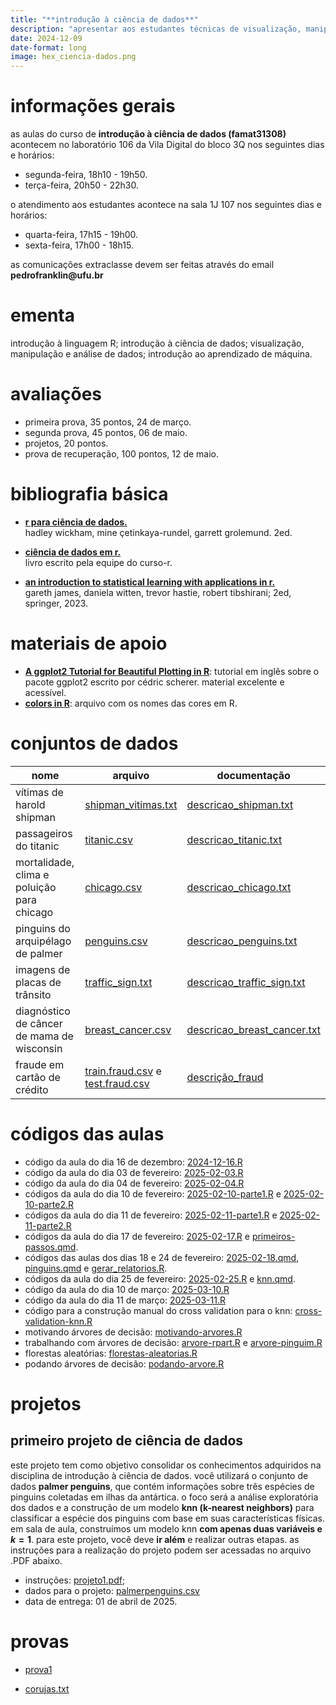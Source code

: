 ```yaml
---
title: "**introdução à ciência de dados**"
description: "apresentar aos estudantes técnicas de visualização, manipulação e análise de dados, além de conceitos introdutórios de aprendizado de máquina, com foco na linguagem de computação estatística R."
date: 2024-12-09
date-format: long
image: hex_ciencia-dados.png
---
```


# informações gerais

as aulas do curso de **introdução à ciência de dados (famat31308)** acontecem no laboratório 106 da Vila Digital do bloco 3Q nos seguintes dias e horários:

-   segunda-feira, 18h10 - 19h50.
-   terça-feira, 20h50 - 22h30.

o atendimento aos estudantes acontece na sala 1J 107 nos seguintes dias e horários:

-   quarta-feira, 17h15 - 19h00.
-   sexta-feira, 17h00 - 18h15.

as comunicações extraclasse devem ser feitas através do email **pedrofranklin@ufu.br**

# ementa

introdução à linguagem R; introdução à ciência de dados; visualização, manipulação e análise de dados; introdução ao aprendizado de máquina.

# avaliações

-   primeira prova, 35 pontos, 24 de março.
-   segunda prova, 45 pontos, 06 de maio.
-   projetos, 20 pontos.
-   prova de recuperação, 100 pontos, 12 de maio.

# bibliografia básica

-   [**r para ciência de dados.**](https://pt.r4ds.hadley.nz/)<br /> hadley wickham, mine çetinkaya-rundel, garrett grolemund. 2ed.

-   [**ciência de dados em r.**](https://livro.curso-r.com/)<br /> livro escrito pela equipe do curso-r.

-   [**an introduction to statistical learning with applications in r.**](https://trevorhastie.github.io/ISLR/ISLR%20Seventh%20Printing.pdf)<br /> gareth james, daniela witten, trevor hastie, robert tibshirani; 2ed, springer, 2023.

# materiais de apoio

-   [**A ggplot2 Tutorial for Beautiful Plotting in R**](https://www.cedricscherer.com/2019/08/05/a-ggplot2-tutorial-for-beautiful-plotting-in-r/): tutorial em inglês sobre o pacote ggplot2 escrito por cédric scherer. material excelente e acessível.
-  [**colors in R**](https://ufubr-my.sharepoint.com/:b:/g/personal/pedrofranklin_ufu_br/EaMQ2YgW4t9GuoBOyzYGv-4BbKA8hnlyo6BWmP_KVoAoyA?e=0GTrKb): arquivo com os nomes das cores em R.

# conjuntos de dados

| nome | arquivo | documentação |
|------------------------------|---------------------|---------------------|
| vítimas de harold shipman | [shipman_vitimas.txt](https://github.com/franklinpedro/dados/blob/main/shipman_vitimas.txt) | [descricao_shipman.txt](https://ufubr-my.sharepoint.com/:t:/g/personal/pedrofranklin_ufu_br/EQ__saD6oqdHthDUmaX6YyoByOPQt7wazqlTv5DnnW4C_Q?e=rTkrXb) |
| passageiros do titanic | [titanic.csv](https://github.com/franklinpedro/dados/blob/main/titanic.csv) | [descricao_titanic.txt](https://ufubr-my.sharepoint.com/:t:/g/personal/pedrofranklin_ufu_br/Ee8VRPM8uKRArfuU_SpyfTcB5i15YBbQjeDtHJUvzAD0CA?e=po8GsF) |
| mortalidade, clima e poluição para chicago | [chicago.csv](https://github.com/franklinpedro/dados/blob/main/chicago.csv) | [descricao_chicago.txt](https://ufubr-my.sharepoint.com/:t:/g/personal/pedrofranklin_ufu_br/Eed5tJ_nfG1BuGiFnEAkV04Ba3Whuqylj3aXu9A-gEu0Sg?e=uVzjXc) |
| pinguins do arquipélago de palmer | [penguins.csv](https://github.com/franklinpedro/dados/blob/main/penguins.csv) | [descricao_penguins.txt](https://ufubr-my.sharepoint.com/:t:/g/personal/pedrofranklin_ufu_br/EXf1UPdIMO1KlQvq2qdeXY8BKhPyZqNAqZrqsYDbNMdSCA?e=F7xVgs) |
|imagens de placas de trânsito|[traffic_sign.txt](https://github.com/franklinpedro/dados/blob/main/traffic_sign.txt)|[descricao_traffic_sign.txt](https://ufubr-my.sharepoint.com/:t:/g/personal/pedrofranklin_ufu_br/EfdU9yxJyqtNn5gTeR_8ruEBm1dj_nsj7vJ-Sm3HGo1c6g?e=2B0i60)|
|diagnóstico de câncer de mama de wisconsin |[breast_cancer.csv](https://github.com/franklinpedro/dados/blob/main/breast_cancer.csv)| [descricao_breast_cancer.txt](https://ufubr-my.sharepoint.com/:t:/g/personal/pedrofranklin_ufu_br/EVdDLPGo4ehHn5xaFEJ2DMMBB-2xLanNOxWaHfVPVXxU7A?e=sqldk2)|
|fraude em cartão de crédito |[train.fraud.csv](https://ufubr-my.sharepoint.com/:x:/g/personal/pedrofranklin_ufu_br/EZ13NSEUGOZOr77yx1e1cQMBdS6Hv70XMVmO7_5aSCLsNw?e=viQABm) e [test.fraud.csv](https://ufubr-my.sharepoint.com/:x:/g/personal/pedrofranklin_ufu_br/EdG-J14c3EpNnD6SqNwxih4BlibAGGGfFZSz7lP4b0B2yA?e=TVTN2c)|[descrição_fraud](https://www.kaggle.com/datasets/mlg-ulb/creditcardfraud)

# códigos das aulas

-  código da aula do dia 16 de dezembro: [2024-12-16.R](https://github.com/franklinpedro/ciencias-dados/blob/main/2024-12-16/2024-12-16.R)
-   código da aula do dia 03 de fevereiro: [2025-02-03.R](https://drive.google.com/file/d/1pqrDh-T2kW7AQyZSe0-OR_PHbIACrBsu/view?usp=sharing)
-   código da aula do dia 04 de fevereiro: [2025-02-04.R](https://drive.google.com/file/d/1F_Qxud_lEbE5ptUlzHpC9ThNoqiHCXlB/view?usp=sharing)
-   códigos da aula do dia 10 de fevereiro: [2025-02-10-parte1.R](https://drive.google.com/file/d/1YLFRJdiTUbWGPMlUA6sMkyeOd2CtSwTn/view?usp=sharing) e [2025-02-10-parte2.R](https://drive.google.com/file/d/1OdLEdbjsX6_CUHBFHsRTTL-Y1wbplIJI/view?usp=sharing)
-  códigos da aula do dia 11 de fevereiro: [2025-02-11-parte1.R](https://drive.google.com/file/d/1jhsjRIqBhuQBD7dm9HJiYbuiID8vhDSd/view?usp=sharing) e [2025-02-11-parte2.R](https://drive.google.com/file/d/1UqNhbxlyZULPTq67jpFIR3LLxXpqM7Tz/view?usp=sharing)
-  códigos da aula do dia 17 de fevereiro: [2025-02-17.R](https://drive.google.com/file/d/12BpDklU4lyL1VM_QpGlSYuI967KSzEKo/view?usp=sharing) e [primeiros-passos.qmd](https://drive.google.com/file/d/1YR7xNp4N3FeepDkPh-bM-K1w28yl3Z08/view?usp=sharing).
-  códigos das aulas dos dias 18 e 24 de fevereiro: [2025-02-18.qmd](https://drive.google.com/file/d/1CC8Xb-PHWAtY--aNj1b4VVYOQkD4rlxX/view?usp=sharing), [pinguins.qmd](https://drive.google.com/file/d/1UkkrsI9yyHLO5x2cL5CeVdGzagr256BA/view?usp=sharing) e [gerar_relatorios.R](https://drive.google.com/file/d/1utfupQ_0melo7GC-7wv9cX_h4dJT9lVZ/view?usp=sharing). 
- códigos da aula do dia 25 de fevereiro: [2025-02-25.R](https://drive.google.com/file/d/1TF3wUZOZnhEG1XveViWf87kvWldQdqT6/view?usp=sharing) e [knn.qmd](https://drive.google.com/file/d/1btQh108HgJlvSD-O2fRF8am86GG9MHDP/view?usp=sharing).
- código da aula do dia 10 de março: [2025-03-10.R](https://drive.google.com/file/d/11D8p8pO3TE2lv5cLtcDT0Xq9mkyIg5yl/view?usp=sharing)
- código da aula do dia 11 de março: [2025-03-11.R](https://drive.google.com/file/d/1FsV3IbtuRgfITKWvv1pd5tvB-4pI_eei/view?usp=sharing)
- código para a construção manual do cross validation para o knn: [cross-validation-knn.R](https://ufubr-my.sharepoint.com/:u:/g/personal/pedrofranklin_ufu_br/Ec5ElS5cFrtMkj6n8ajpBTABOEeFxeClAy06fFmfyM838Q?e=eeA40v)
- motivando árvores de decisão: [motivando-arvores.R](https://ufubr-my.sharepoint.com/:u:/g/personal/pedrofranklin_ufu_br/EWtQwwiD03dBvKB29u9NWLUB9--6Cm51acyuBQFD2SUYqQ?e=EQXKh5)
- trabalhando com árvores de decisão: [arvore-rpart.R](https://ufubr-my.sharepoint.com/:u:/g/personal/pedrofranklin_ufu_br/ESKCMYP5gvJInd-gXTjeVM4BaPH1jUoy_qCmOO6Exr6rmA?e=1pUGfy) e [arvore-pinguim.R](https://ufubr-my.sharepoint.com/:u:/g/personal/pedrofranklin_ufu_br/EZuoUmdPAs9EgadtX1judXgBoAL2UaPrsqrJnFf0BA_oeQ?e=fmmiQh)
- florestas aleatórias: [florestas-aleatorias.R](https://ufubr-my.sharepoint.com/:u:/g/personal/pedrofranklin_ufu_br/EQve8qSm7e9IrucXuQfhfcsBtPOzNXAcCU62ffNr9X4Vpg?e=BFPQXZ)
- podando árvores de decisão: [podando-arvore.R](https://ufubr-my.sharepoint.com/:u:/g/personal/pedrofranklin_ufu_br/EUnGRDkwSVdPlq_kAwL0l-MBdwUPsKdwCf6qBbC63OGwFA?e=lo02Jh)

# projetos

## primeiro projeto de ciência de dados

este projeto tem como objetivo consolidar os conhecimentos adquiridos na disciplina de introdução à ciência de dados. você utilizará o conjunto de dados **palmer penguins**, que contém informações sobre três espécies de pinguins coletadas em ilhas da antártica. o foco será a análise exploratória dos dados e a construção de um modelo **knn (k-nearest neighbors)** para classificar a espécie dos pinguins com base em suas características físicas. em sala de aula, construímos um modelo knn **com apenas duas variáveis e $k = 1$**. para este projeto, você deve **ir além** e realizar outras etapas. as instruções para a realização do projeto podem ser acessadas no arquivo .PDF abaixo.

-   instruções: [projeto1.pdf](https://drive.google.com/file/d/1FE2f4Sd5WsRiv4xEWvm6D75JqoeRdnfQ/view?usp=sharing);
-   dados para o projeto: [palmerpenguins.csv](https://drive.google.com/file/d/1vC_P_rSeBQ4MlBVJSmkzqNQjMSXxZSMi/view?usp=sharing)
-   data de entrega: 01 de abril de 2025.

# provas

-   [prova1](https://drive.google.com/file/d/1i99p968O_vDjjDgneGesrQ3DpNxE3CI6/view?usp=sharing)

-   [corujas.txt](https://drive.google.com/file/d/1u0iCrTrPp3V3BOLLraur_Mu_LbBcrX2w/view?usp=sharing)
